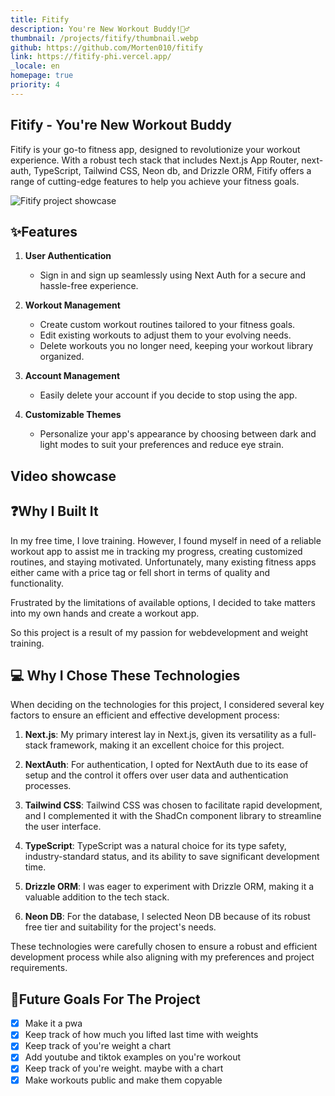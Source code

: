 ```yaml
---
title: Fitify
description: You're New Workout Buddy!🏋️‍♂️
thumbnail: /projects/fitify/thumbnail.webp
github: https://github.com/Morten010/fitify
link: https://fitify-phi.vercel.app/
_locale: en
homepage: true
priority: 4
---
```


## Fitify - You're New Workout Buddy

Fitify is your go-to fitness app, designed to revolutionize your workout experience. With a robust tech stack that includes Next.js App Router, next-auth, TypeScript, Tailwind CSS, Neon db, and Drizzle ORM, Fitify offers a range of cutting-edge features to help you achieve your fitness goals.

![Fitify project showcase](/projects/fitify/showcase.webp)

## ✨Features
1. **User Authentication**
   - Sign in and sign up seamlessly using Next Auth for a secure and hassle-free experience.

2. **Workout Management**
   - Create custom workout routines tailored to your fitness goals.
   - Edit existing workouts to adjust them to your evolving needs.
   - Delete workouts you no longer need, keeping your workout library organized.

3. **Account Management**
   - Easily delete your account if you decide to stop using the app.

4. **Customizable Themes**
   - Personalize your app's appearance by choosing between dark and light modes to suit your preferences and reduce eye strain.

## Video showcase
<Youtube src="https://www.youtube.com/embed/YSxiF4UkUfk?si=8nQqsCb4vCVls0mp"></Youtube>

## ❓Why I Built It

In my free time, I love training. However, I found myself in need of a reliable workout app to assist me in tracking my progress, creating customized routines, and staying motivated. Unfortunately, many existing fitness apps either came with a price tag or fell short in terms of quality and functionality.

Frustrated by the limitations of available options, I decided to take matters into my own hands and create a workout app.

So this project is a result of my passion for webdevelopment and weight training.

## 💻 Why I Chose These Technologies

When deciding on the technologies for this project, I considered several key factors to ensure an efficient and effective development process:

1. **Next.js**: My primary interest lay in Next.js, given its versatility as a full-stack framework, making it an excellent choice for this project.

2. **NextAuth**: For authentication, I opted for NextAuth due to its ease of setup and the control it offers over user data and authentication processes.

3. **Tailwind CSS**: Tailwind CSS was chosen to facilitate rapid development, and I complemented it with the ShadCn component library to streamline the user interface.

4. **TypeScript**: TypeScript was a natural choice for its type safety, industry-standard status, and its ability to save significant development time.

5. **Drizzle ORM**: I was eager to experiment with Drizzle ORM, making it a valuable addition to the tech stack.

6. **Neon DB**: For the database, I selected Neon DB because of its robust free tier and suitability for the project's needs.

These technologies were carefully chosen to ensure a robust and efficient development process while also aligning with my preferences and project requirements.

## 🚀Future Goals For The Project
- [x] Make it a pwa
- [x] Keep track of how much you lifted last time with weights
- [x] Keep track of you're weight a chart
- [x] Add youtube and tiktok examples on you're workout
- [x] Keep track of you're weight. maybe with a chart
- [x] Make workouts public and make them copyable

